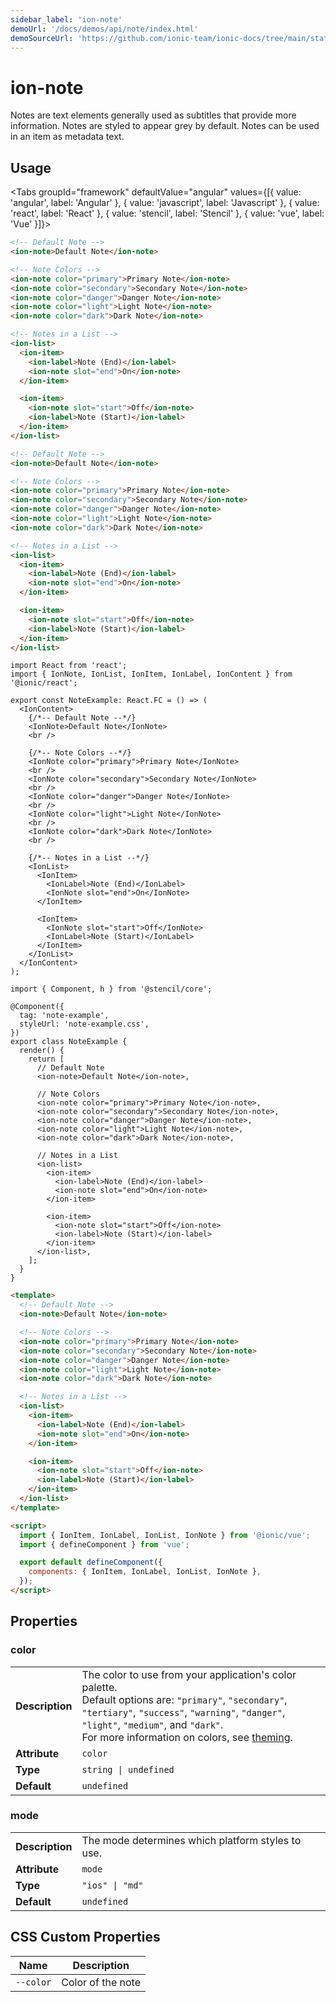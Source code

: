 ```yaml
---
sidebar_label: 'ion-note'
demoUrl: '/docs/demos/api/note/index.html'
demoSourceUrl: 'https://github.com/ionic-team/ionic-docs/tree/main/static/demos/api/note/index.html'
---
```



# ion-note

Notes are text elements generally used as subtitles that provide more information. Notes are styled to appear grey by default. Notes can be used in an item as metadata text.

## Usage

<Tabs groupId="framework" defaultValue="angular" values={[{ value: 'angular', label: 'Angular' }, { value: 'javascript', label: 'Javascript' }, { value: 'react', label: 'React' }, { value: 'stencil', label: 'Stencil' }, { value: 'vue', label: 'Vue' }]}>

<TabItem value="angular">

```html
<!-- Default Note -->
<ion-note>Default Note</ion-note>

<!-- Note Colors -->
<ion-note color="primary">Primary Note</ion-note>
<ion-note color="secondary">Secondary Note</ion-note>
<ion-note color="danger">Danger Note</ion-note>
<ion-note color="light">Light Note</ion-note>
<ion-note color="dark">Dark Note</ion-note>

<!-- Notes in a List -->
<ion-list>
  <ion-item>
    <ion-label>Note (End)</ion-label>
    <ion-note slot="end">On</ion-note>
  </ion-item>

  <ion-item>
    <ion-note slot="start">Off</ion-note>
    <ion-label>Note (Start)</ion-label>
  </ion-item>
</ion-list>
```

</TabItem>

<TabItem value="javascript">

```html
<!-- Default Note -->
<ion-note>Default Note</ion-note>

<!-- Note Colors -->
<ion-note color="primary">Primary Note</ion-note>
<ion-note color="secondary">Secondary Note</ion-note>
<ion-note color="danger">Danger Note</ion-note>
<ion-note color="light">Light Note</ion-note>
<ion-note color="dark">Dark Note</ion-note>

<!-- Notes in a List -->
<ion-list>
  <ion-item>
    <ion-label>Note (End)</ion-label>
    <ion-note slot="end">On</ion-note>
  </ion-item>

  <ion-item>
    <ion-note slot="start">Off</ion-note>
    <ion-label>Note (Start)</ion-label>
  </ion-item>
</ion-list>
```

</TabItem>

<TabItem value="react">

```tsx
import React from 'react';
import { IonNote, IonList, IonItem, IonLabel, IonContent } from '@ionic/react';

export const NoteExample: React.FC = () => (
  <IonContent>
    {/*-- Default Note --*/}
    <IonNote>Default Note</IonNote>
    <br />

    {/*-- Note Colors --*/}
    <IonNote color="primary">Primary Note</IonNote>
    <br />
    <IonNote color="secondary">Secondary Note</IonNote>
    <br />
    <IonNote color="danger">Danger Note</IonNote>
    <br />
    <IonNote color="light">Light Note</IonNote>
    <br />
    <IonNote color="dark">Dark Note</IonNote>
    <br />

    {/*-- Notes in a List --*/}
    <IonList>
      <IonItem>
        <IonLabel>Note (End)</IonLabel>
        <IonNote slot="end">On</IonNote>
      </IonItem>

      <IonItem>
        <IonNote slot="start">Off</IonNote>
        <IonLabel>Note (Start)</IonLabel>
      </IonItem>
    </IonList>
  </IonContent>
);
```

</TabItem>

<TabItem value="stencil">

```tsx
import { Component, h } from '@stencil/core';

@Component({
  tag: 'note-example',
  styleUrl: 'note-example.css',
})
export class NoteExample {
  render() {
    return [
      // Default Note
      <ion-note>Default Note</ion-note>,

      // Note Colors
      <ion-note color="primary">Primary Note</ion-note>,
      <ion-note color="secondary">Secondary Note</ion-note>,
      <ion-note color="danger">Danger Note</ion-note>,
      <ion-note color="light">Light Note</ion-note>,
      <ion-note color="dark">Dark Note</ion-note>,

      // Notes in a List
      <ion-list>
        <ion-item>
          <ion-label>Note (End)</ion-label>
          <ion-note slot="end">On</ion-note>
        </ion-item>

        <ion-item>
          <ion-note slot="start">Off</ion-note>
          <ion-label>Note (Start)</ion-label>
        </ion-item>
      </ion-list>,
    ];
  }
}
```

</TabItem>

<TabItem value="vue">

```html
<template>
  <!-- Default Note -->
  <ion-note>Default Note</ion-note>

  <!-- Note Colors -->
  <ion-note color="primary">Primary Note</ion-note>
  <ion-note color="secondary">Secondary Note</ion-note>
  <ion-note color="danger">Danger Note</ion-note>
  <ion-note color="light">Light Note</ion-note>
  <ion-note color="dark">Dark Note</ion-note>

  <!-- Notes in a List -->
  <ion-list>
    <ion-item>
      <ion-label>Note (End)</ion-label>
      <ion-note slot="end">On</ion-note>
    </ion-item>

    <ion-item>
      <ion-note slot="start">Off</ion-note>
      <ion-label>Note (Start)</ion-label>
    </ion-item>
  </ion-list>
</template>

<script>
  import { IonItem, IonLabel, IonList, IonNote } from '@ionic/vue';
  import { defineComponent } from 'vue';

  export default defineComponent({
    components: { IonItem, IonLabel, IonList, IonNote },
  });
</script>
```

</TabItem>

</Tabs>

## Properties

### color

|                 |                                                                                                                                                                                                                                                                                   |
| --------------- | --------------------------------------------------------------------------------------------------------------------------------------------------------------------------------------------------------------------------------------------------------------------------------- |
| **Description** | The color to use from your application's color palette.<br />Default options are: `"primary"`, `"secondary"`, `"tertiary"`, `"success"`, `"warning"`, `"danger"`, `"light"`, `"medium"`, and `"dark"`.<br />For more information on colors, see [theming](../theming/basics.mdx). |
| **Attribute**   | `color`                                                                                                                                                                                                                                                                           |
| **Type**        | `string \| undefined`                                                                                                                                                                                                                                                             |
| **Default**     | `undefined`                                                                                                                                                                                                                                                                       |

### mode

|                 |                                                   |
| --------------- | ------------------------------------------------- |
| **Description** | The mode determines which platform styles to use. |
| **Attribute**   | `mode`                                            |
| **Type**        | `"ios" \| "md"`                                   |
| **Default**     | `undefined`                                       |

## CSS Custom Properties

| Name      | Description       |
| --------- | ----------------- |
| `--color` | Color of the note |
